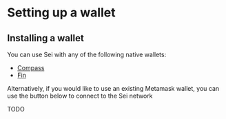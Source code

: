 # Setting up a wallet

## Installing a wallet

You can use Sei with any of the following native wallets:

- [Compass](https://compasswallet.io/)
- [Fin](https://finwallet.com/)

Alternatively, if you would like to use an existing Metamask wallet, you can use the button below to connect to
the Sei network

TODO